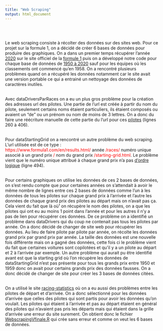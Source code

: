 ---
title: "Web Scraping"
output: html_document
---
<br>



<br/>
Le web scraping consiste à récolter des données sur des sites web. Pour ce projet sur la formule 1, on a décidé de créer 6 bases de données pour produire des graphiques. On a dans un premier temps récupérer l'année [2020](https://github.com/Antoine7526/F1Repo/blob/main/WebScraping/WebscrapingV3.R) sur le site officiel de la [formule 1](https://www.formula1.com/en/results.html) puis on a développé notre code pour chaque base de données de [1950 à 2020](https://github.com/Antoine7526/F1Repo/blob/main/WebScraping/WebscrapingV4.R) sauf pour les équipes où les classements ont commencé qu'en 1958. On a rencontré plusieurs problèmes quand on a récupéré les données notamment car le site avait une version portable ce qui a entrainé un nettoyage des données de caractères inutiles.
<br>



<br/>
Avec dataDriversParRaces on a eu un plus gros problème pour la création des adresses url des pilotes. Une partie de l'url est créée à partir du nom du pilote, seulement certains noms étaient particuliers, ils étaient composés ou avaient un "de" ou un prénom ou nom de moins de 3 lettres. On a donc du faire une réécriture manuelle de cette partie du l'url pour ces [pilotes](https://github.com/Antoine7526/F1Repo/blob/main/WebScraping/WebscrapingV4.R) (lignes 260 à 406).
<br>



<br/>
Pour dataStartingGrid on a rencontré un autre problème du web scraping. L'url utilisée est de ce type :
\
<span style="color:red">htt</span><span style="color:red">ps://www.formula1.com/en/results.html/</span> année <span style="color:red">/races/</span> numéro unique associé à un grand prix <span style="color:red">/</span> nom du grand prix <span style="color:red">/starting-grid.html</span>. Le problème vient que le numéro unique attribué à chaque grand prix n'a pas [d'ordre logique](https://github.com/Antoine7526/F1Repo/blob/main/WebScraping/WebscrapingV4.R) (ligne 494).
<br>



<br/>
Pour certains graphiques on utilise les données de ces 2 bases de données, on s'est rendu compte que pour certaines années on s'attendait à avoir le même nombre de lignes entre ces 2 bases de données comme l'un à les données de tous les pilotes sur chaque grand prix à l'arrivée et l'autre les données de chaque grand prix des pilotes au départ mais on n'avait pas ça. Cela vient du fait que là où¹ on récupère le nom des pilotes, on a que les pilotes qui ont eu au moins 1 point dans l'année et pour les autres il n'y a pas de lien pour récupérer ces données. De ce problème on a identifié un problème dans dataDrivers qui du coup ne contenait pas tous les pilotes par année. On a donc décidé de changer de site web pour récupérer les données. Au lieu de faire pilote par pilote par année, on récolte les données grand prix par grand prix par année. La taille des données est une nouvelle fois différente mais on a gagné des données, cette fois ci le problème vient du fait que certaines voitures sont copilotées et qu'il y a un pilote au départ et 2 à l'arrivée par exemple. Un autre problème qui aurait pu être identifié avant est que la starting grid où l'on récupère les données de dataStartingGrid n'est pas présente pour tous les grands prix entre 1950 et 1959 donc on avait pour certains grands prix des données fausses. On a donc décidé de changer de site pour créer les 3 bases de données citées.
<br>



<br/>
On a utilisé le site [racing-statistics](https://www.racing-statistics.com/en/seasons) où on a eu aussi des problèmes entre les pilotes de départ et d'arrivée. On a donc sélectionné pour les données d'arrivée que celles des pilotes qui sont partis pour avoir les données qu'on voulait. Les pilotes qui étaient à l'arrivée et pas au départ étaient en général des pilotes qui n'avaient pas pris les départs mais qui étaient dans la grille d'arrivée une erreur du site surement. On obtient donc le fichier [WebscrapingVfinale.R](https://github.com/Antoine7526/F1Repo/blob/main/WebScraping/WebscrapingVfinale.R) qui crée sans erreur et comme on veut les 6 bases de données.
